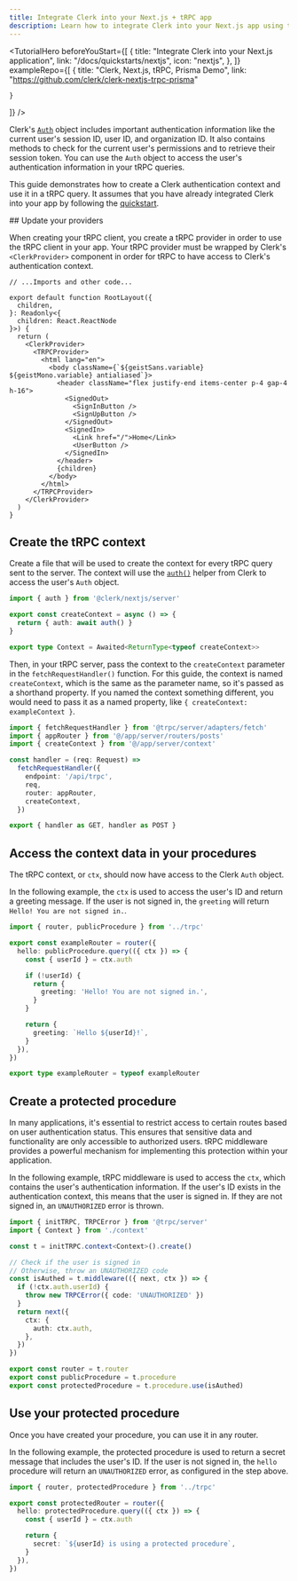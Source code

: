 ```yaml
---
title: Integrate Clerk into your Next.js + tRPC app
description: Learn how to integrate Clerk into your Next.js app using tRPC.
---
```


<TutorialHero
  beforeYouStart={[
    {
      title: "Integrate Clerk into your Next.js application",
      link: "/docs/quickstarts/nextjs",
      icon: "nextjs",
    },
  ]}
  exampleRepo={[
    {
      title: "Clerk, Next.js, tRPC, Prisma Demo",
      link: "https://github.com/clerk/clerk-nextjs-trpc-prisma"

    }
  ]}
/>

Clerk's [`Auth`](/docs/references/backend/types/auth-object) object includes important authentication information like the current user's session ID, user ID, and organization ID. It also contains methods to check for the current user's permissions and to retrieve their session token. You can use the `Auth` object to access the user's authentication information in your tRPC queries.

This guide demonstrates how to create a Clerk authentication context and use it in a tRPC query. It assumes that you have already integrated Clerk into your app by following the [quickstart](/docs/quickstarts/nextjs).

<Steps>
  ## Update your providers

  When creating your tRPC client, you create a tRPC provider in order to use the tRPC client in your app. Your tRPC provider must be wrapped by Clerk's `<ClerkProvider>` component in order for tRPC to have access to Clerk's authentication context.

  ```tsx {{ filename: 'app/layout.tsx', mark: [[9, 10], [26, 27]] }}
  // ...Imports and other code...

  export default function RootLayout({
    children,
  }: Readonly<{
    children: React.ReactNode
  }>) {
    return (
      <ClerkProvider>
        <TRPCProvider>
          <html lang="en">
            <body className={`${geistSans.variable} ${geistMono.variable} antialiased`}>
              <header className="flex justify-end items-center p-4 gap-4 h-16">
                <SignedOut>
                  <SignInButton />
                  <SignUpButton />
                </SignedOut>
                <SignedIn>
                  <Link href="/">Home</Link>
                  <UserButton />
                </SignedIn>
              </header>
              {children}
            </body>
          </html>
        </TRPCProvider>
      </ClerkProvider>
    )
  }
  ```

  ## Create the tRPC context

  Create a file that will be used to create the context for every tRPC query sent to the server. The context will use the [`auth()`](/docs/references/nextjs/auth) helper from Clerk to access the user's `Auth` object.

  ```ts {{ filename: 'app/server/context.ts' }}
  import { auth } from '@clerk/nextjs/server'

  export const createContext = async () => {
    return { auth: await auth() }
  }

  export type Context = Awaited<ReturnType<typeof createContext>>
  ```

  Then, in your tRPC server, pass the context to the `createContext` parameter in the `fetchRequestHandler()` function. For this guide, the context is named `createContext`, which is the same as the parameter name, so it's passed as a shorthand property. If you named the context something different, you would need to pass it as a named property, like `{ createContext: exampleContext }`.

  ```ts {{ filename: 'app/api/trpc/[trpc]/route.ts', mark: [3, 10] }}
  import { fetchRequestHandler } from '@trpc/server/adapters/fetch'
  import { appRouter } from '@/app/server/routers/posts'
  import { createContext } from '@/app/server/context'

  const handler = (req: Request) =>
    fetchRequestHandler({
      endpoint: '/api/trpc',
      req,
      router: appRouter,
      createContext,
    })

  export { handler as GET, handler as POST }
  ```

  ## Access the context data in your procedures

  The tRPC context, or `ctx`, should now have access to the Clerk `Auth` object.

  In the following example, the `ctx` is used to access the user's ID and return a greeting message. If the user is not signed in, the `greeting` will return `Hello! You are not signed in.`.

  ```ts {{ filename: 'app/server/routers/index.ts' }}
  import { router, publicProcedure } from '../trpc'

  export const exampleRouter = router({
    hello: publicProcedure.query(({ ctx }) => {
      const { userId } = ctx.auth

      if (!userId) {
        return {
          greeting: 'Hello! You are not signed in.',
        }
      }

      return {
        greeting: `Hello ${userId}!`,
      }
    }),
  })

  export type exampleRouter = typeof exampleRouter
  ```

  ## Create a protected procedure

  In many applications, it's essential to restrict access to certain routes based on user authentication status. This ensures that sensitive data and functionality are only accessible to authorized users. tRPC middleware provides a powerful mechanism for implementing this protection within your application.

  In the following example, tRPC middleware is used to access the `ctx`, which contains the user's authentication information. If the user's ID exists in the authentication context, this means that the user is signed in. If they are not signed in, an `UNAUTHORIZED` error is thrown.

  ```ts {{ filename: 'app/server/trpc.ts', mark: [[6, 17], 21] }}
  import { initTRPC, TRPCError } from '@trpc/server'
  import { Context } from './context'

  const t = initTRPC.context<Context>().create()

  // Check if the user is signed in
  // Otherwise, throw an UNAUTHORIZED code
  const isAuthed = t.middleware(({ next, ctx }) => {
    if (!ctx.auth.userId) {
      throw new TRPCError({ code: 'UNAUTHORIZED' })
    }
    return next({
      ctx: {
        auth: ctx.auth,
      },
    })
  })

  export const router = t.router
  export const publicProcedure = t.procedure
  export const protectedProcedure = t.procedure.use(isAuthed)
  ```

  ## Use your protected procedure

  Once you have created your procedure, you can use it in any router.

  In the following example, the protected procedure is used to return a secret message that includes the user's ID. If the user is not signed in, the `hello` procedure will return an `UNAUTHORIZED` error, as configured in the step above.

  ```ts {{ filename: 'src/server/routers/index.ts' }}
  import { router, protectedProcedure } from '../trpc'

  export const protectedRouter = router({
    hello: protectedProcedure.query(({ ctx }) => {
      const { userId } = ctx.auth

      return {
        secret: `${userId} is using a protected procedure`,
      }
    }),
  })
  ```
</Steps>
